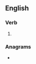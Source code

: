 ==English==

===Verb===
{{head|en|verb form}}

# {{en-past of|spoliate}}

===Anagrams===
* {{anagrams|en|a=adeilopst|pistolade}}